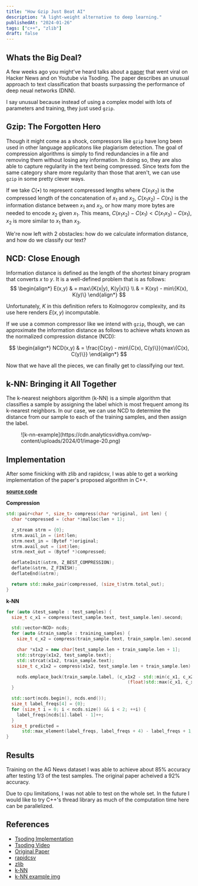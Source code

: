 ```yaml
---
title: "How Gzip Just Beat AI"
description: "A light-weight alternative to deep learning."
publishedAt: "2024-01-26"
tags: ["c++", "zlib"]
draft: false
---
```


## Whats the Big Deal?
A few weeks ago you might've heard talks about a [paper](https://arxiv.org/abs/2212.09410) that went viral
on Hacker News and on Youtube via Tsoding. The paper describes an unusual approach
to text classification that boasts surpassing the performance of deep neual networks (DNN).

I say unusual because instead of using a complex model with lots of parameters and training,
they just used `gzip`.

## Gzip: The Forgotten Hero
Though it might come as a shock, compressors like `gzip` have long been used in other language
applicatons like plagiarism detection. The goal of compression algorithms is simply to find
redundancies in a file and removing them without losing any information. In doing so, they
are also able to capture regularity in the text being compressed. Since texts fom the same
category share more regularity than those that aren't, we can use `gzip` in some pretty clever ways.

If we take $C(•)$ to represent compressed lengths where $C(x_1x_2)$ is the compressed length of the
concatenation of $x_1$ and $x_2$, $C(x_1x_2) - C(x_1)$ is the information distance between
$x_1$ and $x_2$, or how many more bytes are needed to encode $x_2$ given $x_1$. This means,
$C(x_1x_2) - C(x_1) < C(x_1x_3) - C(x_1)$, $x_2$ is more similar to $x_1$ than $x_3$.

We're now left with 2 obstacles: how do we calculate information distance, and how do we classify our text?

## NCD: Close Enough
Information distance is defined as the length of the shortest binary program that converts $x$ to $y$. It is 
a well-defined problem that is as follows:
$$
\begin{align*}
  E(x,y) & = max\{K(x|y), K(y|x)\} \\
         & = K(xy) - min\{K(x), K(y)\}
\end{align*}
$$

Unfortunately, $K$ in this definition refers to Kolmogorov complexity, and its use here renders
$E(x,y)$ incomputable.

If we use a common compressor like we intend with `gzip`, though, we can approximate
the information distance as follows to achieve whats known as the normalized compression distance (NCD):

$$
\begin{align*}
  NCD(x,y) & = \frac{C(xy) - min\{C(x), C(y)\}}{max\{C(x), C(y)\}}
\end{align*}
$$

Now that we have all the pieces, we can finally get to classifying our text.

## k-NN: Bringing it All Together
The k-nearest neighbors algorithm (k-NN) is a simple algorithm that classifies a sample by assigning the label
which is most frequent among its k-nearest neighbors. In our case, we can use NCD to determine the distance from
our sample to each of the training samples, and then assign the label.

<figure class="w-full flex justify-center">
  ![k-nn-example](https://cdn.analyticsvidhya.com/wp-content/uploads/2024/01/image-20.png)
</figure>

## Implementation
After some finicking with zlib and rapidcsv, I was able to get a working implementation of the paper's proposed algorithm in C++.

**[source code](https://github.com/sakeththota/gzip-text-classification)**

**Compression**
```cpp
std::pair<char *, size_t> compress(char *original, int len) {
  char *compressed = (char *)malloc(len + 1);

  z_stream strm = {0};
  strm.avail_in = (int)len;
  strm.next_in = (Bytef *)original;
  strm.avail_out = (int)len;
  strm.next_out = (Bytef *)compressed;

  deflateInit(&strm, Z_BEST_COMPRESSION);
  deflate(&strm, Z_FINISH);
  deflateEnd(&strm);

  return std::make_pair(compressed, (size_t)strm.total_out);
}
```

**k-NN**
```cpp
for (auto &test_sample : test_samples) {
  size_t c_x1 = compress(test_sample.text, test_sample.len).second;

  std::vector<NCD> ncds;
  for (auto &train_sample : training_samples) {
    size_t c_x2 = compress(train_sample.text, train_sample.len).second;

    char *x1x2 = new char[test_sample.len + train_sample.len + 1];
    std::strcpy(x1x2, test_sample.text);
    std::strcat(x1x2, train_sample.text);
    size_t c_x1x2 = compress(x1x2, test_sample.len + train_sample.len).second;

    ncds.emplace_back(train_sample.label, (c_x1x2 - std::min(c_x1, c_x2)) /
                                              (float)std::max(c_x1, c_x2));
  }

  std::sort(ncds.begin(), ncds.end());
  size_t label_freqs[4] = {0};
  for (size_t i = 0; i < ncds.size() && i < 2; ++i) {
    label_freqs[ncds[i].label - 1]++;
  }
  size_t predicted =
      std::max_element(label_freqs, label_freqs + 4) - label_freqs + 1;
}
```

## Results
Training on the AG News dataset I was able to achieve about 85% accuracy after testing 1/3
of the test samples. The original paper acheived a 92% accuracy.

Due to cpu limitations, I was not able to test on the whole set. In the future I would like to try
C++'s thread library as much of the computation time here can be parallelized.

## References
- [Tsoding Implementation](https://github.com/tsoding/data-mining-in-c)
- [Tsoding Video](https://www.youtube.com/watch?v=kH-hqG34ylA)
- [Original Paper](https://arxiv.org/abs/2212.09410)
- [rapidcsv](https://github.com/d99kris/rapidcsv)
- [zlib](https://zlib.net)
- [k-NN](https://en.wikipedia.org/wiki/K-nearest_neighbors_algorithm)
- [k-NN example img](https://www.analyticsvidhya.com/blog/2018/03/introduction-k-neighbours-algorithm-clustering/)
